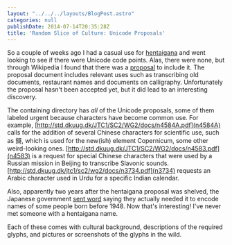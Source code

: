 ```yaml
---
layout: "../../../layouts/BlogPost.astro"
categories: null
publishDate: 2014-07-14T20:35:28Z
title: 'Random Slice of Culture: Unicode Proposals'
---
```


So a couple of weeks ago I had a casual use for [hentaigana](https://en.wikipedia.org/wiki/Hentaigana) and went looking to see if there were Unicode code points. Alas, there were none, but through Wikipedia I found that there was a [proposal](http://std.dkuug.dk/jtc1/sc2/wg2/docs/n3698.pdf) to include it. The proposal document includes relevant uses such as transcribing old documents, restaurant names and documents on calligraphy. Unfortunately the proposal hasn't been accepted yet, but it did lead to an interesting discovery.

The containing directory has *all* of the Unicode proposals, some of them labeled urgent because characters have become common use. For example, [http://std.dkuug.dk/JTC1/SC2/WG2/docs/n4584A.pdf](n4584A) calls for the addition of several Chinese characters for scientific use, such as 鎶, which is used for the new(ish) element Copernicum, some other weird-looking ones. [http://std.dkuug.dk/JTC1/SC2/WG2/docs/n4583.pdf](n4583) is a request for special Chinese characters that were used by a Russian mission in Beijing to transcribe Slavonic sounds. [http://std.dkuug.dk/jtc1/sc2/wg2/docs/n3734.pdf](n3734) requests an Arabic character used in Urdu for a specific Indian calendar.

Also, apparently two years after the hentaigana proposal was shelved, the Japanese government [sent word](http://std.dkuug.dk/jtc1/sc2/wg2/docs/n4091.doc) saying they actually needed it to encode names of some people born before 1948. Now that's interesting! I've never met someone with a hentaigana name.

Each of these comes with cultural background, descriptions of the required glyphs, and pictures or screenshots of the glyphs in the wild.
